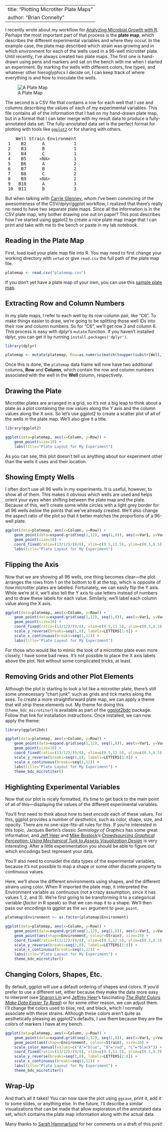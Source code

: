 <!--
%\VignetteEngine{knitr::knitr}
%\VignetteIndexEntry{Plotting Microtiter Plate Maps}
-->

---
title: "Plotting Microtiter Plate Maps"
author: "Brian Connelly"
---

I recently wrote about my workflow for [Analyzing Microbial Growth with
R](http://bconnelly.net/2014/04/analyzing-microbial-growth-with-r/). Perhaps
the most important part of that process is the **plate map**, which describes
the different experimental variables and where they occur. In the example case,
the plate map described which strain was growing and in which environment for
each of the wells used in a 96-well microtiter plate. Until recently, I've
always created two plate maps. The first one is hand-drawn using pens and
markers and sat on the bench with me when I started an experiment. By marking
the wells with different colors, line types, and whatever other hieroglyphics I
decide on, I can keep track of where everything is and how to inoculate the
wells.

![A Plate Map](figure/platemap.jpg)

The second is a CSV file that contains a row for each well that I use and
columns describing the values of each of my experimental variables. This file
contains all of the information that I had on my hand-drawn plate map, but in a
format that I can later merge with my result data to produce a fully-annotated
data set. The fully-annotated data set is the perfect format for plotting with
tools like [`ggplot2`](http://ggplot2.org/) or for sharing with others.

<pre>
    Well Strain Environment
 1    B2      A           1
 2    B3      B           1
 3    B4      C           1
 4    B5     &lt;NA&gt;         1
 5    B6      A           2
 6    B7      B           2
 7    B8      C           2
 8    B9     &lt;NA&gt;         2
 9   B10      A           3
 10  B11      B           3
</pre>

But when talking with [Carrie
Glenney](http://kerrlab.org/Public/CarrieGlenney), whom I've been convincing of
the awesomeness of the CSV/dplyr/ggplot workflow, I realized that there's
really no need to have two separate plate maps. Since all the information is in
the CSV plate map, why bother drawing one out on paper? This post describes how
I've started using ggplot2 to create a nice plate map image that I can print and
take with me to the bench or paste in my lab notebook.


## Reading in the Plate Map

First, load load your plate map file into R. You may need to first change your
working directory with `setwd` or give `read.csv` the full path of the plate
map file.

```r
platemap <- read.csv("platemap.csv")
```

If you don't yet have a plate map of your own, you can use this [sample plate
map](http://bconnelly.net/wp-content/uploads/2014/04/platemap.csv).


## Extracting Row and Column Numbers

In my plate maps, I refer to each well by its row-column pair, like "C6". To
make things easier to draw, we're going to be splitting those well IDs into
their row and column numbers. So for "C6", we'll get row 3 and column 6. This
process is easy with dplyr's `mutate` function. If you haven't installed dplyr,
you can get it by running `install.packages('dplyr')`.

```r
library(dplyr)

platemap <- mutate(platemap, Row=as.numeric(match(toupper(substr(Well,1,1)), LETTERS)), Column=as.numeric(substr(Well,2,5)))
```

Once this is done, the `platemap` data frame will now have two additional
columns, **Row** and **Column**, which contain the row and column numbers
associated with the well in the **Well** column, respectively.

## Drawing the Plate

Microtiter plates are arranged in a grid, so it's not a big leap to think about
a plate as a plot containing the row values along the Y axis and the column
values along the X axis. So let's use ggplot2 to create a scatter plot of all
of the wells in the plate map. We'll also give it a title.

```r
library(ggplot2)

ggplot(data=platemap, aes(x=Column, y=Row)) +
    geom_point(size=10) +
    labs(title="Plate Layout for My Experiment")
```

As you can see, this plot doesn't tell us anything about our experiment other
than the wells it uses and their location.


## Showing Empty Wells

I often don't use all 96 wells in my experiments. It is useful, however, to
show all of them. This makes it obvious which wells are used and helps orient
your eyes when shifting between the plate map and the plate.  Because of this,
we'll create some white circles with a light grey border for all 96 wells
*below* the points that we've already created. We'll also change the aspect
ratio of the plot so that it better matches the proportions of a 96-well plate.

```r
ggplot(data=platemap, aes(x=Column, y=Row)) +
    geom_point(data=expand.grid(seq(1,12), seq(1,8)), aes(x=Var1, y=Var2), color='grey90', fill='white', shape=21, size=6) +
    geom_point(size=10) +
    coord_fixed(ratio=(13/12)/(9/8), xlim=c(0.5,12.5), ylim=c(0.5,8.5)) +
    labs(title="Plate Layout for My Experiment")
```


## Flipping the Axis

Now that we are showing all 96 wells, one thing becomes clear---the plot
arranges the rows from 1 on the bottom to 8 at the top, which is opposite of
how microtiter plates are labeled. Fortunately, we can easily flip the Y axis.
While we're at it, we'll also tell the Y axis to use letters instead of numbers
and to draw these labels for each value. Similarly, we'll label each column
value along the X axis.

```r
ggplot(data=platemap, aes(x=Column, y=Row)) +
    geom_point(data=expand.grid(seq(1,12), seq(1,8)), aes(x=Var1, y=Var2), color='grey90', fill='white', shape=21, size=6) +
    geom_point(size=10) +
    coord_fixed(ratio=(13/12)/(9/8), xlim=c(0.5,12.5), ylim=c(0.5,8.5)) +
    scale_y_reverse(breaks=seq(1,8), labels=LETTERS[1:8]) +
    scale_x_continuous(breaks=seq(1,12)) +
    labs(title="Plate Layout for My Experiment")
```

For those who would like to mimic the look of a microtiter plate even more
closely, I have some bad news. It's not possible to place the X axis labels
above the plot. Not without some complicated tricks, at least.


## Removing Grids and other Plot Elements

Although the plot is starting to look a lot like a microtiter plate, there's
still some unnecessary "chart junk", such as grids and tick marks along the
axes. To create a more straightforward plate map, we can apply a theme that
will strip these elements out. My theme for doing this (`theme_bdc_microtiter`)
is available as part of the
[ggplot2bdc](https://github.com/briandconnelly/ggplot2bdc) package. Follow that
link for installation instructions. Once installed, we can now apply the theme:

```r
library(ggplot2bdc)

ggplot(data=platemap, aes(x=Column, y=Row)) +
    geom_point(data=expand.grid(seq(1,12), seq(1,8)), aes(x=Var1, y=Var2), color='grey90', fill='white', shape=21, size=6) +
    geom_point(size=10) +
    coord_fixed(ratio=(13/12)/(9/8), xlim=c(0.5,12.5), ylim=c(0.5,8.5)) +
    scale_y_reverse(breaks=seq(1,8), labels=LETTERS[1:8]) +
    scale_x_continuous(breaks=seq(1,12)) +
    labs(title="Plate Layout for My Experiment") +
    theme_bdc_microtiter()
```


## Highlighting Experimental Variables

Now that our plot is nicely formatted, it's time to get back to the main point
of all of this---displaying the values of the different experimental variables.

You'll first need to think about how to best *encode* each of these values. For
this, ggplot provides a number of *aesthetics*, such as color, shape, size, and
opacity.  There are no one-size-fits-all rules for this. If you're interested in
this topic, Jacques Bertin's classic *Semiology of Graphics* has some great
information, and [Jeff Heer](http://homes.cs.washington.edu/~jheer/) and [Mike
Bostock](http://bost.ocks.org/mike/)'s [*Crowdsourcing Graphical Perception: Using Mechanical Turk to Assess Visualization Design*](http://idl.cs.washington.edu/papers/crowdsourcing-graphical-perception/) is very interesting. After a
little experimentation you should be able to figure out which encodings best
represent your data.

You'll also need to consider the data types of the experimental variables,
because it's not possible to map a shape or some other discrete property to
continuous values.

Here, we'll show the different environments using shapes, and the different
strains using color. When R imported the plate map, it interpreted the
Environment variable as continuous (not a crazy assumption, since it has values
1, 2, and 3). We're first going to be transforming it to a categorical variable
(*factor* in R speak) so that we can map it to a shape. We'll then pass our
encodings to ggplot as the `aes` argument to `geom_point`.

```r
platemap$Environment <- as.factor(platemap$Environment)

ggplot(data=platemap, aes(x=Column, y=Row)) +
    geom_point(data=expand.grid(seq(1,12), seq(1,8)), aes(x=Var1, y=Var2), color='grey90', fill='white', shape=21, size=6) +
    geom_point(aes(shape=Environment, colour=Strain), size=10) +
    coord_fixed(ratio=(13/12)/(9/8), xlim=c(0.5,12.5), ylim=c(0.5,8.5)) +
    scale_y_reverse(breaks=seq(1,8), labels=LETTERS[1:8]) +
    scale_x_continuous(breaks=seq(1,12)) +
    labs(title="Plate Layout for My Experiment") +
    theme_bdc_microtiter()
```


## Changing Colors, Shapes, Etc.

By default, ggplot will use a default ordering of shapes and colors. If you'd
prefer to use a different set, either because they make the data more easy to
interpret (see [Sharon Lin](http://graphics.stanford.edu/~sharonl/) and
[Jeffrey Heer](http://homes.cs.washington.edu/~jheer/)'s fascinating [*The
Right Colors Make Data Easier To
Read*](http://blogs.hbr.org/2014/04/the-right-colors-make-data-easier-to-read/))
or for some other reason, we can adjust them. I'll change the colors used to
blue, red, and black, which I normally associate with these strains.  Although
these colors aren't quite as aesthetically pleasing as ggplot2's defaults, I
use them because they are the colors of markers I have at my bench.

```r
ggplot(data=platemap, aes(x=Column, y=Row)) +
    geom_point(data=expand.grid(seq(1,12), seq(1,8)), aes(x=Var1, y=Var2), color='grey90', fill='white', shape=21, size=6) +
    geom_point(aes(shape=Environment, colour=Strain), size=10) +
    scale_color_manual(values=c("A"="blue", "B"="red", "C"="black")) +
    coord_fixed(ratio=(13/12)/(9/8), xlim=c(0.5,12.5), ylim=c(0.5,8.5)) +
    scale_y_reverse(breaks=seq(1,8), labels=LETTERS[1:8]) +
    scale_x_continuous(breaks=seq(1,12)) +
    labs(title="Plate Layout for My Experiment") +
    theme_bdc_microtiter()
```


## Wrap-Up

And that's all it takes! You can now save the plot using `ggsave`, print it,
add it to some slides, or anything else. In the future, I'll describe a similar
visualizations that can be made that allow exploration of the annotated data
set, which contains the plate map information along with the actual data.

Many thanks to [Sarah Hammarlund](http://kerrlab.org/Public/SarahHammarlund) for
her comments on a draft of this post!

